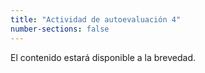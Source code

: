 ```yaml
---
title: "Actividad de autoevaluación 4"
number-sections: false
---
```


```{=latex}
\thispagestyle{primerapagina}
```

::: {.en-construccion data-latex=""}
El contenido estará disponible a la brevedad.
:::
